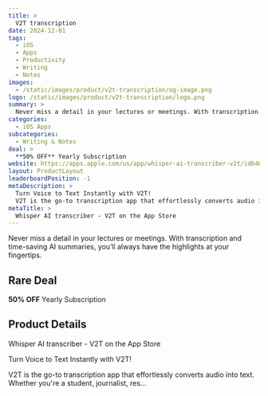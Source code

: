 ```yaml
---
title: >
  V2T transcription
date: 2024-12-01
tags:
  - iOS
  - Apps
  - Productivity
  - Writing
  - Notes
images:
  - /static/images/product/v2t-transcription/og-image.png
logo: /static/images/product/v2t-transcription/logo.png
summary: >
  Never miss a detail in your lectures or meetings. With transcription and time-saving AI summaries, you’ll always have the highlights at your fingertips.
categories:
  - iOS Apps
subcategories:
  - Writing & Notes
deal: >
  **50% OFF** Yearly Subscription
website: https://apps.apple.com/us/app/whisper-ai-transcriber-v2t/id6464112913?pt=121168594&ct=black+friday+2024&mt=8
layout: ProductLayout
leaderboardPosition: -1
metaDescription: >
  Turn Voice to Text Instantly with V2T!
  V2T is the go-to transcription app that effortlessly converts audio into text. Whether you're a student, journalist, res…
metaTitle: >
  ‎Whisper AI transcriber - V2T on the App Store
---
```

Never miss a detail in your lectures or meetings. With transcription and time-saving AI summaries, you’ll always have the highlights at your fingertips.

## Rare Deal

**50% OFF** Yearly Subscription

## Product Details

‎Whisper AI transcriber - V2T on the App Store

Turn Voice to Text Instantly with V2T!

V2T is the go-to transcription app that effortlessly converts audio into text. Whether you're a student, journalist, res…
